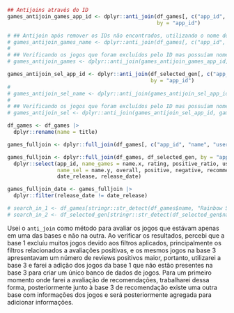 
```r

## Antijoins através do ID
games_antijoin_games_app_id <- dplyr::anti_join(df_games[, c("app_id", "title", "user_reviews", "date_release")], df_selected_gen[, c("app_id", "name")],
                                                by = "app_id")

# ## Antijoin após remover os IDs não encontrados, utilizando o nome dos jogos
# games_antijoin_games_name <- dplyr::anti_join(df_games[, c("app_id", "title", "user_reviews", "date_release")], df_selected_gen[, c("app_id", "name")], by = c("title" = "name"))
# 
# ## Verificando os jogos que foram excluídos pelo ID mas possuíam nomes iguais
# games_antijoin_games <- dplyr::anti_join(games_antijoin_games_app_id, games_antijoin_games_name)

games_antijoin_sel_app_id <- dplyr::anti_join(df_selected_gen[, c("app_id", "name", "positive", "release_date")], df_games[, c("app_id", "title")],
                                              by = "app_id")
# 
# games_antijoin_sel_name <- dplyr::anti_join(games_antijoin_sel_app_id, df_games[, c("app_id", "title")], by = c("name" = "title"))
# 
# ## Verificando os jogos que foram excluídos pelo ID mas possuíam nomes iguais
# games_antijoin_sel <- dplyr::anti_join(games_antijoin_sel_app_id, games_antijoin_sel_name)

df_games <- df_games |> 
  dplyr::rename(name = title)

games_fulljoin <- dplyr::full_join(df_games[, c("app_id", "name", "user_reviews", "date_release")], df_selected_gen[, c("app_id", "name", "release_date")], by = "app_id")

games_fulljoin <- dplyr::full_join(df_games, df_selected_gen, by = "app_id") |> 
  dplyr::select(app_id, name_games = name.x, rating, positive_ratio, user_reviews, 
                name_sel = name.y, overall, positive, negative, recommendations,
                date_release, release_date)

games_fulljoin_date <- games_fulljoin |> 
  dplyr::filter(release_date != date_release)

# search_in_1 <- df_games[stringr::str_detect(df_games$name, "Rainbow Six"),]
# search_in_2 <- df_selected_gen[stringr::str_detect(df_selected_gen$name, "Rainbow Six"),]

```

Usei o `anti_join` como método para avaliar os jogos que estávam apenas em uma das bases e não na outra. Ao verificar os resultados, percebi que a base 1 excluíu muitos jogos devido aos filtros aplicados, principalmente os filtros relacionados a avaliações positivas, e os mesmos jogos na base 3 apresentavam um número de reviews positivos maior, portanto, utilizarei a base 3 e farei a adição dos jogos da base 1 que não estão presentes na base 3 para criar um único banco de dados de jogos. Para um primeiro momento onde farei a avaliação de recomendações, trabalharei dessa forma, posteriormente junto à base 3 de recomendação existe uma outra base com informações dos jogos e será posteriormente agregada para adicionar informações.